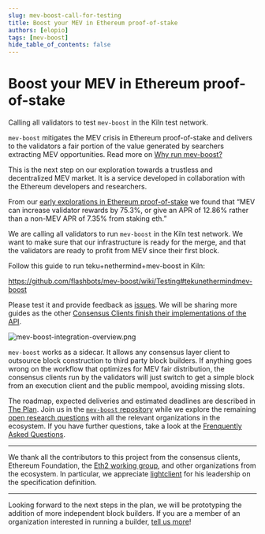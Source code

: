 ```yaml
---
slug: mev-boost-call-for-testing
title: Boost your MEV in Ethereum proof-of-stake
authors: [elopio]
tags: [mev-boost]
hide_table_of_contents: false
---
```


# Boost your MEV in Ethereum proof-of-stake

Calling all validators to test `mev-boost` in the Kiln test network.

<!--truncate-->

`mev-boost` mitigates the MEV crisis in Ethereum proof-of-stake and delivers to the validators a fair portion of the value generated by searchers extracting MEV opportunities. Read more on [Why run mev-boost?](https://writings.flashbots.net/writings/why-run-mevboost/)

This is the next step on our exploration towards a trustless and decentralized MEV market. It is a service developed in collaboration with the Ethereum developers and researchers.

From our [early explorations in Ethereum proof-of-stake](https://writings.flashbots.net/research/mev-eth2) we found that “MEV can increase validator rewards by 75.3%, or give an APR of 12.86% rather than a non-MEV APR of 7.35% from staking eth.”

We are calling all validators to run `mev-boost` in the Kiln test network. We want to make sure that our infrastructure is ready for the merge, and that the validators are ready to profit from MEV since their first block.

Follow this guide to run teku+nethermind+mev-boost in Kiln:

https://github.com/flashbots/mev-boost/wiki/Testing#tekunethermindmev-boost

Please test it and provide feedback as [issues](https://github.com/flashbots/mev-boost/issues). We will be sharing more guides as the other [Consensus Clients finish their implementations of the API](https://github.com/flashbots/mev-boost#consensus-clients-implementation-status).

<div style={{textAlign: 'center'}}>

![mev-boost-integration-overview.png](/img/mev-boost-integration-overview.png)

</div>

`mev-boost` works as a sidecar. It allows any consensus layer client to outsource block construction to third party block builders. If anything goes wrong on the workflow that optimizes for MEV fair distribution, the consensus clients run by the validators will just switch to get a simple block from an execution client and the public mempool, avoiding missing slots.

The roadmap, expected deliveries and estimated deadlines are described in [The Plan](https://github.com/flashbots/mev-boost/wiki/The-Plan-(tm)). Join us in the [`mev-boost` repository](https://github.com/flashbots/mev-boost/) while we explore the remaining [open research questions](https://github.com/flashbots/mev-boost/wiki/Research#open-questions) with all the relevant organizations in the ecosystem. If you have further questions, take a look at the [Frenquently Asked Questions](https://github.com/flashbots/mev-boost/wiki/Frequently-Asked-Questions).

---

We thank all the contributors to this project from the consensus clients, Ethereum Foundation, the [Eth2 working group](https://writings.flashbots.net/writings/announcing-eth2-working-group/), and other organizations from the ecosystem. In particular, we appreciate [lightclient](https://github.com/lightclient/) for his leadership on the specification definition.

---

Looking forward to the next steps in the plan, we will be prototyping the addition of more independent block builders. If you are a member of an organization interested in running a builder, [tell us more](https://github.com/flashbots/mev-boost/issues/145)!
